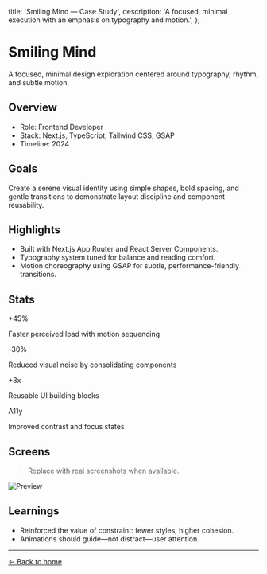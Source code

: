   title: 'Smiling Mind — Case Study',
  description: 'A focused, minimal execution with an emphasis on typography and motion.',
};


# Smiling Mind

A focused, minimal design exploration centered around typography, rhythm, and subtle motion.

## Overview

- Role: Frontend Developer
- Stack: Next.js, TypeScript, Tailwind CSS, GSAP
- Timeline: 2024

## Goals

Create a serene visual identity using simple shapes, bold spacing, and gentle transitions to demonstrate layout discipline and component reusability.

## Highlights

- Built with Next.js App Router and React Server Components.
- Typography system tuned for balance and reading comfort.
- Motion choreography using GSAP for subtle, performance-friendly transitions.

## Stats

<AnimatedElement animation="stagger">
  <div className="grid grid-cols-2 gap-6 my-4">
    <div className="rounded-md border p-4">
      <AnimatedText as="span" className="block text-2xl font-semibold">+45%</AnimatedText>
      <p className="text-sm text-muted-foreground">Faster perceived load with motion sequencing</p>
    </div>
    <div className="rounded-md border p-4">
      <AnimatedText as="span" className="block text-2xl font-semibold">-30%</AnimatedText>
      <p className="text-sm text-muted-foreground">Reduced visual noise by consolidating components</p>
    </div>
  </div>
  <div className="grid grid-cols-2 gap-6">
    <div className="rounded-md border p-4">
      <AnimatedText as="span" className="block text-2xl font-semibold">+3x</AnimatedText>
      <p className="text-sm text-muted-foreground">Reusable UI building blocks</p>
    </div>
    <div className="rounded-md border p-4">
      <AnimatedText as="span" className="block text-2xl font-semibold">A11y</AnimatedText>
      <p className="text-sm text-muted-foreground">Improved contrast and focus states</p>
    </div>
  </div>
</AnimatedElement>

## Screens

> Replace with real screenshots when available.

![Preview](/next.svg)

## Learnings

- Reinforced the value of constraint: fewer styles, higher cohesion.
- Animations should guide—not distract—user attention.

---

<AnimatedElement animation="fadeIn" delay={0.1} start="top bottom" end="bottom top">
  <a href="/" className="inline-flex items-center text-sm">← Back to home</a>
</AnimatedElement>
